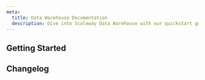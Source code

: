 ```yaml
---
meta:
  title: Data Warehouse Documentation
  description: Dive into Scaleway Data Warehouse with our quickstart guides, how-tos, tutorials and more.
---
```


<ProductHeader
   productName=" Data Warehouse"
   productLogo="dataWarehouse"
   description=" Data Warehouse is designed to help users in their reporting and data analysis tasks for business intelligence."
   url="/data-warehouse/quickstart"
   label=" Data Warehouse Quickstart"
/>

## Getting Started

<Grid>
    <SummaryCard
        title="Quickstart"
        icon="rocket"
        description="Learn how to create, use, manage, and delete a Data Warehouse in a few steps."
        label="View Quickstart"
        url="/data-warehouse/quickstart/"
    />
    <SummaryCard
        title="Concepts"
        icon="info"
        description="Core concepts that give you a better understanding of Scaleway Data Warehouse."
        label="View Concepts"
        url="/data-warehouse/concepts/"
    />
    <SummaryCard
        title="How-tos"
        icon="help-circle-outline"
        description="Check our guides to creating, using, and managing Data Warehouses and their features."
        label="View How-tos"
        url="/data-warehouse/how-to/"
    />
</Grid>

## Changelog

<ChangelogList
    productName="data-warehouse"
    numberOfChanges={3}
/>
